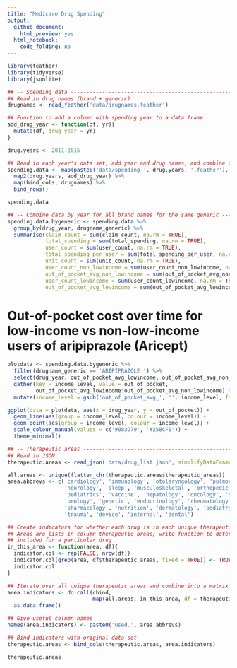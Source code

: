 ```yaml
---
title: "Medicare Drug Spending"
output:
  github_document:
    html_preview: yes
  html_notebook:
    code_folding: no
---
```


```r
library(feather)
library(tidyverse)
library(jsonlite)

```

```r
## -- Spending data --------------------------------------------------------------------------------
## Read in drug names (brand + generic)
drugnames <- read_feather('data/drugnames.feather')

## Function to add a column with spending year to a data frame
add_drug_year <- function(df, yr){
  mutate(df, drug_year = yr)
}

drug.years <- 2011:2015

## Read in each year's data set, add year and drug names, and combine into a single data.frame
spending.data <- map(paste0('data/spending-', drug.years, '.feather'), read_feather) %>%
  map2(drug.years, add_drug_year) %>%
  map(bind_cols, drugnames) %>%
  bind_rows()

```

```r
spending.data

```

```r
## -- Combine data by year for all brand names for the same generic --------------------------------
spending.data.bygeneric <- spending.data %>%
  group_by(drug_year, drugname_generic) %>%
  summarise(claim_count = sum(claim_count, na.rm = TRUE),
            total_spending = sum(total_spending, na.rm = TRUE),
            user_count = sum(user_count, na.rm = TRUE),
            total_spending_per_user = sum(total_spending_per_user, na.rm = TRUE),
            unit_count = sum(unit_count, na.rm = TRUE),
            user_count_non_lowincome = sum(user_count_non_lowincome, na.rm = TRUE),
            out_of_pocket_avg_non_lowincome = sum(out_of_pocket_avg_non_lowincome, na.rm = TRUE),
            user_count_lowincome = sum(user_count_lowincome, na.rm = TRUE),
            out_of_pocket_avg_lowincome = sum(out_of_pocket_avg_lowincome, na.rm = TRUE))

```

# Out-of-pocket cost over time for low-income vs non-low-income users of aripiprazole (Aricept)
```r
plotdata <- spending.data.bygeneric %>%
  filter(drugname_generic == 'ARIPIPRAZOLE ') %>%
  select(drug_year, out_of_pocket_avg_lowincome, out_of_pocket_avg_non_lowincome) %>%
  gather(key = income_level, value = out_of_pocket,
         out_of_pocket_avg_lowincome:out_of_pocket_avg_non_lowincome) %>%
  mutate(income_level = gsub('out_of_pocket_avg_', '', income_level, fixed = TRUE))

ggplot(data = plotdata, aes(x = drug_year, y = out_of_pocket)) +
  geom_line(aes(group = income_level, colour = income_level)) +
  geom_point(aes(group = income_level, colour = income_level)) +
  scale_colour_manual(values = c('#003D79', '#258CF0')) +
  theme_minimal()

```

```r
## -- Therapeutic areas ----------------------------------------------------------------------------
## Read in JSON
therapeutic.areas <- read_json('data/drug_list.json', simplifyDataFrame = TRUE)

all.areas <- unique(flatten_chr(therapeutic.areas$therapeutic_areas))
area.abbrevs <- c('cardiology', 'immunology', 'otolaryngology', 'pulmonary', 'family', 'infection',
                  'neurology', 'sleep', 'musculoskeletal', 'orthopedic', 'gastroenterology',
                  'pediatrics', 'vaccine', 'hepatology', 'oncology', 'ophthalmology', 'nephrology',
                  'urology', 'genetic', 'endocrinology', 'rheumatology', 'psychiatry', 'hematology',
                  'pharmacology', 'nutrition', 'dermatology', 'podiatry', 'obgyn', 'healthyvols',
                  'trauma', 'device', 'internal', 'dental')

## Create indicators for whether each drug is in each unique therapeutic area
## Areas are lists in column therapeutic_areas; write function to determine if a given area is
## included for a particular drug
in_this_area <- function(area, df){
  indicator.col <- rep(FALSE, nrow(df))
  indicator.col[grep(area, df$therapeutic_areas, fixed = TRUE)] <- TRUE
  indicator.col
}

## Iterate over all unique therapeutic areas and combine into a matrix -> data.frame
area.indicators <- do.call(cbind,
                           map(all.areas, in_this_area, df = therapeutic.areas)) %>%
  as.data.frame()

## Give useful column names
names(area.indicators) <- paste0('used.', area.abbrevs)

## Bind indicators with original data set
therapeutic.areas <- bind_cols(therapeutic.areas, area.indicators)

```

```r
therapeutic.areas

```
